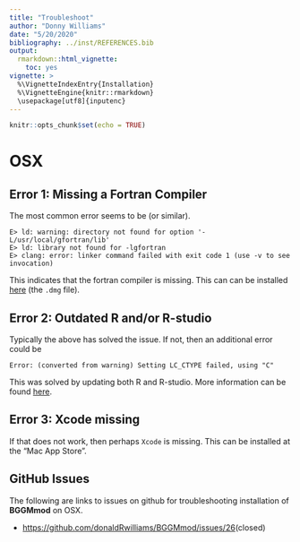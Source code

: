```yaml
---
title: "Troubleshoot"
author: "Donny Williams"
date: "5/20/2020"
bibliography: ../inst/REFERENCES.bib
output: 
  rmarkdown::html_vignette:
    toc: yes
vignette: >
  %\VignetteIndexEntry{Installation}
  %\VignetteEngine{knitr::rmarkdown}
  \usepackage[utf8]{inputenc}
---
```


```r
knitr::opts_chunk$set(echo = TRUE)
```

# OSX

## Error 1: Missing a Fortran Compiler
The most common error seems to be (or similar).

```
E> ld: warning: directory not found for option '-L/usr/local/gfortran/lib'
E> ld: library not found for -lgfortran
E> clang: error: linker command failed with exit code 1 (use -v to see invocation)
```

This indicates that the fortran compiler is missing. This can can be installed [here](https://github.com/fxcoudert/gfortran-for-macOS/releases/tag/8.2?fbclid=IwAR2SyHWB2BzFcY7bpHYW8VzNvlDsy4Gw1QxUMueXB3H0fXicCWoMbE7Ypac) (the `.dmg` file).


## Error 2: Outdated R and/or R-studio
Typically the above has solved the issue. If not, then an additional error could be

```
Error: (converted from warning) Setting LC_CTYPE failed, using "C"
```

This was solved by updating both R and R-studio. More information can be found [here](https://stackoverflow.com/questions/9689104/installing-r-on-mac-warning-messages-setting-lc-ctype-failed-using-c?fbclid=IwAR0DSaPeWOvRyfIsCx4Tjvz9-jZUh2ySXQIHnzqwbqL2_idfPlFF3j6mOe8).

## Error 3: Xcode missing
If that does not work, then perhaps `Xcode` is missing. This can be installed at the "Mac App Store".

## GitHub Issues
The following are links to issues on github for troubleshooting installation of **BGGMmod** on OSX. 

* [https://github.com/donaldRwilliams/BGGMmod/issues/26](https://github.com/donaldRwilliams/BGGMmod/issues/26)(closed)
